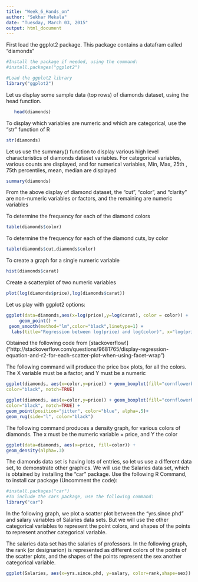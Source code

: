 ```yaml
---
title: "Week_6_Hands_on"
author: "Sekhar Mekala"
date: "Tuesday, March 03, 2015"
output: html_document
---
```


First load the ggplot2 package. This package contains a datafram called "diamonds"

```r
#Install the package if needed, using the command:
#install.packages("ggplot2")

#Load the ggplot2 library
library("ggplot2")
```

Let us display some sample data (top rows) of diamonds dataset, using the head function.

```r
   head(diamonds)
```

To display which variables are numeric and which are categorical, use the "str" function of R

```r
str(diamonds)
```

Let us use the summary() function to display various high level characteristics of diamonds dataset variables. For categorical variables, various counts are displayed, and for numerical variables, Min, Max, 25th , 75th percentiles, mean, median are displayed
```r
summary(diamonds)
```

From the above display of diamond dataset, the "cut", "color", and "clarity" are non-numeric variables or factors, and the remaining are numeric variables

To determine the frequency for each of the diamond colors

```r
table(diamonds$color)
```

To determine the frequency for each of the diamond cuts, by color

```r
table(diamonds$cut,diamonds$color)
```

To create a graph for a single numeric variable
```r
hist(diamonds$carat)
```

Create a scatterplot of two numeric variables
```r
plot(log(diamonds$price),log(diamonds$carat))
```

Let us play with ggplot2 options:
```r
ggplot(data=diamonds,aes(x=log(price),y=log(carat), color = color)) +
     geom_point() +
 geom_smooth(method="lm",color="black",linetype=1) + 
  labs(title="Regression between log(price) and log(color)", x="log(price)",y="log(carat)")
```

Obtained the following code from [stackoverflow!] ("http://stackoverflow.com/questions/9681765/display-regression-equation-and-r2-for-each-scatter-plot-when-using-facet-wrap")

The following command will produce the price box plots, for all the colors. The X variable must be a factor, and Y must be a numeric

```r

ggplot(diamonds, aes(x=color,y=price)) + geom_boxplot(fill="cornflowerblue",
color="black", notch=TRUE)

ggplot(diamonds, aes(x=color,y=price)) + geom_boxplot(fill="cornflowerblue",
color="black", notch=TRUE) +
geom_point(position="jitter", color="blue", alpha=.5)+
geom_rug(side="l", color="black")  
```

The following command produces a density graph, for various colors of diamonds. The x must be the numeric variable = price, and Y the color

```r
ggplot(data=diamonds, aes(x=price, fill=color)) +
geom_density(alpha=.3)
```

The diamonds data set is having lots of entries, so let us use a different data set, to demonstrate other graphics.
We will use the Salaries data set, which is obtained by installing the "car" package. Use the following R Command, to install car package (Uncomment the code):

```r
#install.packages("car")
#To include the cars package, use the following command:
library("car")
```

In the following graph, we plot a scatter plot between the "yrs.since.phd" and salary variables of Salaries data sets. But we will use the other categorical variables to represent the point colors, and shapes of the points to represent another categorical variable.

The salaries data set has the salaries of professors. In the following graph, the rank (or designarion) is represented as different colors of the points of the scatter plots, and the shapes of the points represent the sex another categorical variable.



```r
ggplot(Salaries, aes(x=yrs.since.phd, y=salary, color=rank,shape=sex)) + geom_point()
```